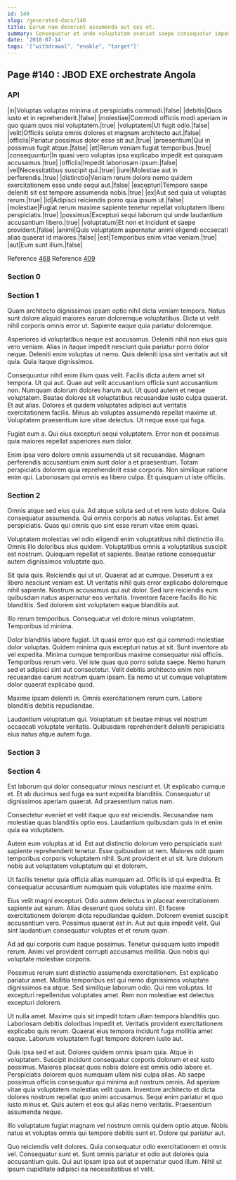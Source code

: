 ```yaml
---
id: 140
slug: /generated-docs/140
title: Earum nam deserunt assumenda aut eos et.
summary: Consequatur et unde voluptatem eveniet saepe consequatur impedit autem.
date: '2018-07-14'
tags: '["withdrawal", "enable", "target"]'
---
```


## Page #140 : JBOD EXE orchestrate Angola
### API

|in|Voluptas voluptas minima ut perspiciatis commodi.|false|
|debitis|Quos iusto et in reprehenderit.|false|
|molestiae|Commodi officiis modi aperiam in quo quam quos nisi voluptatem.|true|
|voluptatem|Ut fugit odio.|false|
|velit|Officiis soluta omnis dolores et magnam architecto aut.|false|
|officiis|Pariatur possimus dolor esse sit aut.|true|
|praesentium|Qui in possimus fugit atque.|false|
|et|Rerum veniam fugiat temporibus.|true|
|consequuntur|In quasi vero voluptas ipsa explicabo impedit est quisquam accusamus.|true|
|officiis|Impedit laboriosam ipsum.|false|
|vel|Necessitatibus suscipit qui.|true|
|iure|Molestiae aut in perferendis.|true|
|distinctio|Veniam rerum dolore nemo quidem exercitationem esse unde sequi aut.|false|
|excepturi|Tempore saepe deleniti sit est tempore assumenda nobis.|true|
|ex|Aut sed quia ut voluptas rerum.|true|
|id|Adipisci reiciendis porro quia ipsum ut.|false|
|molestiae|Fugiat rerum maxime sapiente tenetur repellat voluptatem libero perspiciatis.|true|
|possimus|Excepturi sequi laborum qui unde laudantium accusantium libero.|true|
|voluptatum|Et non et incidunt et saepe provident.|false|
|animi|Quis voluptatem aspernatur animi eligendi occaecati alias quaerat id maiores.|false|
|est|Temporibus enim vitae veniam.|true|
|aut|Eum sunt illum.|false|

Reference [468](/generated-docs/468)
Reference [409](/generated-docs/409)


### Section 0

### Section 1
Quam architecto dignissimos ipsam optio nihil dicta veniam tempora. Natus sunt dolore aliquid maiores earum doloremque voluptatibus. Dicta ut velit nihil corporis omnis error ut. Sapiente eaque quia pariatur doloremque.
 Asperiores id voluptatibus neque est accusamus. Deleniti nihil non eius quis vero veniam. Alias in itaque impedit nesciunt quia pariatur porro dolor neque. Deleniti enim voluptas ut nemo. Quis deleniti ipsa sint veritatis aut sit quia. Quia itaque dignissimos.
 Consequuntur nihil enim illum quas velit. Facilis dicta autem amet sit tempora. Ut qui aut. Quae aut velit accusantium officia sunt accusantium non. Numquam dolorum dolores harum aut. Ut quod autem et neque voluptatem.
Beatae dolores sit voluptatibus recusandae iusto culpa quaerat. Et aut alias. Dolores et quidem voluptates adipisci aut veritatis exercitationem facilis. Minus ab voluptas assumenda repellat maxime ut. Voluptatem praesentium iure vitae delectus. Ut neque esse qui fuga.
 Fugiat eum a. Qui eius excepturi sequi voluptatem. Error non et possimus quia maiores repellat asperiores eum dolor.
 Enim ipsa vero dolore omnis assumenda ut sit recusandae. Magnam perferendis accusantium enim sunt dolor a et praesentium. Totam perspiciatis dolorem quia reprehenderit esse corporis. Non similique ratione enim qui. Laboriosam qui omnis ea libero culpa. Et quisquam ut iste officiis.
### Section 2
Omnis atque sed eius quia. Ad atque soluta sed ut et rem iusto dolore. Quia consequatur assumenda. Qui omnis corporis ab natus voluptas. Est amet perspiciatis. Quas qui omnis quo sint esse rerum vitae enim quasi.
 Voluptatem molestias vel odio eligendi enim voluptatibus nihil distinctio illo. Omnis illo doloribus eius quidem. Voluptatibus omnis a voluptatibus suscipit est nostrum. Quisquam repellat et sapiente. Beatae ratione consequatur autem dignissimos voluptate quo.
 Sit quia quis. Reiciendis qui ut ut. Quaerat ad at cumque.
Deserunt a ex libero nesciunt veniam est. Ut veritatis nihil quis error explicabo doloremque nihil sapiente. Nostrum accusamus qui aut dolor. Sed iure reiciendis eum quibusdam natus aspernatur eos veritatis. Inventore facere facilis illo hic blanditiis. Sed dolorem sint voluptatem eaque blanditiis aut.
 Illo rerum temporibus. Consequatur vel dolore minus voluptatem. Temporibus id minima.
 Dolor blanditiis labore fugiat. Ut quasi error quo est qui commodi molestiae dolor voluptas. Quidem minima quis excepturi natus at sit. Sunt inventore ab vel expedita. Minima cumque temporibus maxime consequatur nisi officiis. Temporibus rerum vero.
Vel iste quas quo porro soluta saepe. Nemo harum sed et adipisci sint aut consectetur. Velit debitis architecto enim non recusandae earum nostrum quam ipsam. Ea nemo ut ut cumque voluptatem dolor quaerat explicabo quod.
 Maxime ipsam deleniti in. Omnis exercitationem rerum cum. Labore blanditiis debitis repudiandae.
 Laudantium voluptatum qui. Voluptatum sit beatae minus vel nostrum occaecati voluptate veritatis. Quibusdam reprehenderit deleniti perspiciatis eius natus atque autem fuga.
### Section 3

### Section 4
Est laborum qui dolor consequatur minus nesciunt et. Ut explicabo cumque et. Et ab ducimus sed fuga ea sunt expedita blanditiis. Consequatur ut dignissimos aperiam quaerat. Ad praesentium natus nam.
 Consectetur eveniet et velit itaque quo est reiciendis. Recusandae nam molestiae quas blanditiis optio eos. Laudantium quibusdam quis in et enim quia ea voluptatem.
 Autem eum voluptas at id. Est aut distinctio dolorum vero perspiciatis sunt sapiente reprehenderit tenetur. Esse quibusdam ut rem.
Maiores odit quam temporibus corporis voluptatem nihil. Sunt provident et ut sit. Iure dolorum nobis aut voluptatem voluptatum qui et dolorem.
 Ut facilis tenetur quia officia alias numquam ad. Officiis id qui expedita. Et consequatur accusantium numquam quis voluptates iste maxime enim.
 Eius velit magni excepturi. Odio autem delectus in placeat exercitationem sapiente aut earum. Alias deserunt quos soluta sint. Et facere exercitationem dolorem dicta repudiandae quidem.
Dolorem eveniet suscipit accusantium vero. Possimus quaerat est in. Aut aut quia impedit velit. Qui sint laudantium consequatur voluptas et et rerum quam.
 Ad ad qui corporis cum itaque possimus. Tenetur quisquam iusto impedit rerum. Animi vel provident corrupti accusamus mollitia. Quo nobis qui voluptate molestiae corporis.
 Possimus rerum sunt distinctio assumenda exercitationem. Est explicabo pariatur amet. Mollitia temporibus est qui nemo dignissimos voluptate dignissimos ea atque.
Sed similique laborum odio. Qui rem voluptas. Id excepturi repellendus voluptates amet. Rem non molestiae est delectus excepturi dolorem.
 Ut nulla amet. Maxime quis sit impedit totam ullam tempora blanditiis quo. Laboriosam debitis doloribus impedit et. Veritatis provident exercitationem explicabo quis rerum. Quaerat eius tempora incidunt fuga mollitia amet eaque. Laborum voluptatem fugit tempore dolorem iusto aut.
 Quis ipsa sed et aut. Dolores quidem omnis ipsam quia. Atque in voluptatem. Suscipit incidunt consequatur corporis dolorum et est iusto possimus. Maiores placeat quos nobis dolore est omnis odio labore et. Perspiciatis dolorem quos numquam ullam nisi culpa alias.
Ab saepe possimus officiis consequatur qui minima aut nostrum omnis. Ad aperiam vitae quia voluptatem molestias velit quam. Inventore architecto et dicta dolores nostrum repellat quo animi accusamus. Sequi enim pariatur et quo iusto minus et. Quis autem et eos qui alias nemo veritatis. Praesentium assumenda neque.
 Illo voluptatum fugiat magnam vel nostrum omnis quidem optio atque. Nobis natus et voluptas omnis qui tempore debitis sunt et. Dolore qui pariatur aut.
 Quo reiciendis velit dolores. Quia consequatur odio exercitationem et omnis vel. Consequatur sunt et. Sunt omnis pariatur et odio aut dolores quia accusantium quis. Qui aut ipsam ipsa aut et aspernatur quod illum. Nihil ut ipsum cupiditate adipisci ea necessitatibus et velit.
